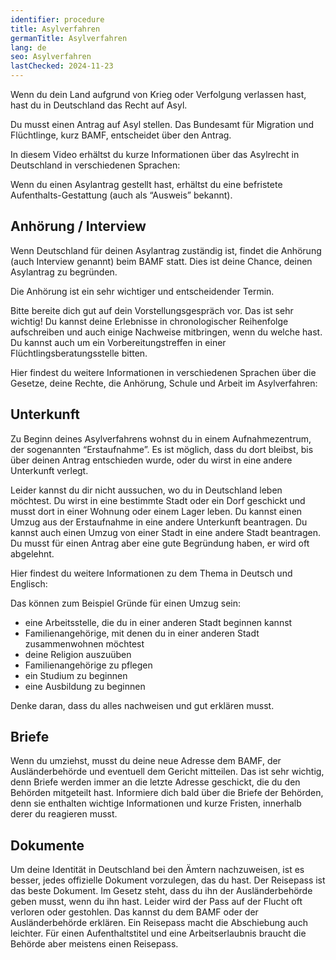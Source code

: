 ```yaml
---
identifier: procedure
title: Asylverfahren
germanTitle: Asylverfahren
lang: de
seo: Asylverfahren
lastChecked: 2024-11-23
---
```

Wenn du dein Land aufgrund von Krieg oder Verfolgung verlassen hast, hast du in Deutschland das Recht auf Asyl.

Du musst einen Antrag auf Asyl stellen. Das Bundesamt für Migration und Flüchtlinge, kurz BAMF, entscheidet über den Antrag.

In diesem Video erhältst du kurze Informationen über das Asylrecht in Deutschland in verschiedenen Sprachen:

<ExternalShortLink identifier="asylindeutschland_video" />

Wenn du einen Asylantrag gestellt hast, erhältst du eine befristete Aufenthalts-Gestattung (auch als “Ausweis” bekannt).

## Anhörung / Interview

Wenn Deutschland für deinen Asylantrag zuständig ist, findet die Anhörung (auch Interview genannt) beim BAMF statt. Dies ist deine Chance, deinen Asylantrag zu begründen.

Die Anhörung ist ein sehr wichtiger und entscheidender Termin.

Bitte bereite dich gut auf dein Vorstellungsgespräch vor. Das ist sehr wichtig! Du kannst deine Erlebnisse in chronologischer Reihenfolge aufschreiben und auch einige Nachweise mitbringen, wenn du welche hast. Du kannst auch um ein Vorbereitungstreffen in einer Flüchtlingsberatungsstelle bitten.

Hier findest du weitere Informationen in verschiedenen Sprachen über die Gesetze, deine Rechte, die Anhörung, Schule und Arbeit im Asylverfahren:

<ExternalShortLink identifier="asylnet_interview" />

## Unterkunft

Zu Beginn deines Asylverfahrens wohnst du in einem Aufnahmezentrum, der sogenannten “Erstaufnahme”. Es ist möglich, dass du dort bleibst, bis über deinen Antrag entschieden wurde, oder du wirst in eine andere Unterkunft verlegt.

Leider kannst du dir nicht aussuchen, wo du in Deutschland leben möchtest. Du wirst in eine bestimmte Stadt oder ein Dorf geschickt und musst dort in einer Wohnung oder einem Lager leben. Du kannst einen Umzug aus der Erstaufnahme in eine andere Unterkunft beantragen. Du kannst auch einen Umzug von einer Stadt in eine andere Stadt beantragen. Du musst für einen Antrag aber eine gute Begründung haben, er wird oft abgelehnt.

Hier findest du weitere Informationen zu dem Thema in Deutsch und Englisch:

<ExternalShortLink identifier="linxxnet_transfer" />

Das können zum Beispiel Gründe für einen Umzug sein:
- eine Arbeitsstelle, die du in einer anderen Stadt beginnen kannst
- Familienangehörige, mit denen du in einer anderen Stadt zusammenwohnen möchtest
- deine Religion auszuüben
- Familienangehörige zu pflegen
- ein Studium zu beginnen
- eine Ausbildung zu beginnen

Denke daran, dass du alles nachweisen und gut erklären musst.

## Briefe

Wenn du umziehst, musst du deine neue Adresse dem BAMF, der Ausländerbehörde und eventuell dem Gericht mitteilen. Das ist sehr wichtig, denn Briefe werden immer an die letzte Adresse geschickt, die du den Behörden mitgeteilt hast. Informiere dich bald über die Briefe der Behörden, denn sie enthalten wichtige Informationen und kurze Fristen, innerhalb derer du reagieren musst.

## Dokumente

Um deine Identität in Deutschland bei den Ämtern nachzuweisen, ist es besser, jedes offizielle Dokument vorzulegen, das du hast. Der Reisepass ist das beste Dokument. Im Gesetz steht, dass du ihn der Ausländerbehörde geben musst, wenn du ihn hast. Leider wird der Pass auf der Flucht oft verloren oder gestohlen. Das kannst du dem BAMF oder der Ausländerbehörde erklären. Ein Reisepass macht die Abschiebung auch leichter. Für einen Aufenthaltstitel und eine Arbeitserlaubnis braucht die Behörde aber meistens einen Reisepass.

<Block identifier="get-legal-advice" />
